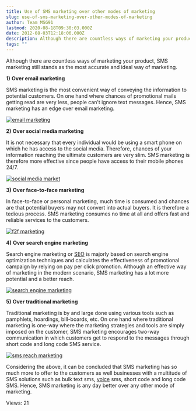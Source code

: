 ```yaml
---
title: Use of SMS marketing over other modes of marketing
slug: use-of-sms-marketing-over-other-modes-of-marketing
author: Team MSG91
lastmod: 2020-08-18T09:30:03.000Z
date: 2012-08-03T12:18:06.000Z
description: Although there are countless ways of marketing your product, SMS marketing still stands as the most accurate and ideal way of marketing.
tags: ""
---
```


Although there are countless ways of marketing your product, SMS marketing still stands as the most accurate and ideal way of marketing.


**1)** **Over email marketing**


SMS marketing is the most convenient way of conveying the information to potential customers. On one hand where chances of promotional mails getting read are very less, people can’t ignore text messages. Hence, SMS marketing has an edge over email marketing.


[![email marketing](https://images-msg91.s3.ap-south-1.amazonaws.com/content/images/wordpress/2012/08/Email-marketing.png "Email marketing")](https://images-msg91.s3.ap-south-1.amazonaws.com/content/images/wordpress/2012/08/Email-marketing.png)


**2)** **Over social media marketing**


It is not necessary that every individual would be using a smart phone on which he has access to the social media. Therefore, chances of your information reaching the ultimate customers are very slim. SMS marketing is therefore more effective since people have access to their mobile phones 24/7.


[![social media market](https://images-msg91.s3.ap-south-1.amazonaws.com/content/images/wordpress/2012/08/Social-media-marketing.png "Social media marketing")](https://images-msg91.s3.ap-south-1.amazonaws.com/content/images/wordpress/2012/08/Social-media-marketing.png)


**3)** **Over face-to-face marketing**


In face-to-face or personal marketing, much time is consumed and chances are that potential buyers may not convert into actual buyers. It is therefore a tedious process. SMS marketing consumes no time at all and offers fast and reliable services to the customers.


[![f2f marketing](https://images-msg91.s3.ap-south-1.amazonaws.com/content/images/wordpress/2012/08/Face-to-face-marketing.png "Face to face marketing")](https://images-msg91.s3.ap-south-1.amazonaws.com/content/images/wordpress/2012/08/Face-to-face-marketing.png)


**4)** **Over search engine marketing** 


Search engine marketing or [SEO](https://www.abinfotech.net) is majorly based on search engine optimization techniques and calculates the effectiveness of promotional campaign by relying on pay per click promotion. Although an effective way of marketing in the modern scenario, SMS marketing has a lot more potential and a better reach.


[![search engine marketing](https://images-msg91.s3.ap-south-1.amazonaws.com/content/images/wordpress/2012/08/Search-engine-marketing.png "Search engine marketing")](https://images-msg91.s3.ap-south-1.amazonaws.com/content/images/wordpress/2012/08/Search-engine-marketing.png)


**5)** **Over traditional marketing** 


Traditional marketing is by and large done using various tools such as pamphlets, hoardings, bill-boards, etc. On one hand where traditional marketing is one-way where the marketing strategies and tools are simply imposed on the customer, SMS marketing encourages two-way communication in which customers get to respond to the messages through short code and long code SMS service.


[![sms reach marketing](https://images-msg91.s3.ap-south-1.amazonaws.com/content/images/wordpress/2012/08/Traditional-marketing.png "Traditional marketing")](https://images-msg91.s3.ap-south-1.amazonaws.com/content/images/wordpress/2012/08/Traditional-marketing.png)


Considering the above, it can be concluded that SMS marketing has so much more to offer to the customers as well businesses with a multitude of SMS solutions such as bulk text sms, [voice](https://msg91.com/phone/) sms, short code and long code SMS. Hence, SMS marketing is any day better over any other mode of marketing.



 Views: 21




